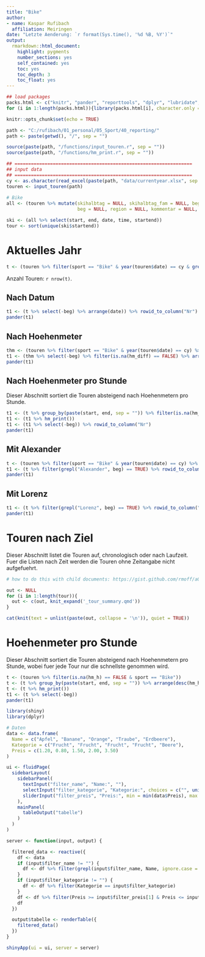 ```yaml
---
title: "Bike"
author: 
- name: Kaspar Rufibach
  affiliation: Meiringen
date: "Letzte Aenderung: `r format(Sys.time(), '%d %B, %Y')`"
output: 
  rmarkdown::html_document:
    highlight: pygments
    number_sections: yes
    self_contained: yes
    toc: yes
    toc_depth: 3
    toc_float: yes
---
```


```r
## load packages
packs.html <- c("knitr", "pander", "reporttools", "dplyr", "lubridate", "readxl", "tibble")
for (i in 1:length(packs.html)){library(packs.html[i], character.only = TRUE)}

knitr::opts_chunk$set(echo = TRUE)

path <- "C:/rufibach/01_personal/05_Sport/40_reporting/"
path <- paste(getwd(), "/", sep = "")

source(paste(path, "/functions/input_touren.r", sep = ""))
source(paste(path, "/functions/hm_print.r", sep = ""))

## =================================================================
## input data
## =================================================================
cy <- as.character(read_excel(paste(path, "data/currentyear.xlsx", sep = "")))
touren <- input_touren(path)
                  
# Bike
all <- (touren %>% mutate(skihalbtag = NULL, skihalbtag_fam = NULL, begleitung1 = NULL, begleitung2 = NULL, begleitung3 = NULL, begleitung4 = NULL,
                          beg = NULL, region = NULL, kommentar = NULL, year = year(date)) %>% filter(sport == "Bike"))

ski <- (all %>% select(start, end, date, time, startend))
tour <- sort(unique(ski$startend))
```


# Aktuelles Jahr {.tabset .tabset-fade .tabset-pills}

::: {.panel-tabset .nav-pills}

```r
t <- (touren %>% filter(sport == "Bike" & year(touren$date) == cy & grepl("Alexander", beg) == FALSE) %>% group_by(date) %>% slice_tail() %>% hm_print())
```

Anzahl Touren: `r nrow(t)`. 

## Nach Datum

```r
t1 <- (t %>% select(-beg) %>% arrange(date)) %>% rowid_to_column("Nr")
pander(t1)
```

## Nach Hoehenmeter

```r
thm <- (touren %>% filter(sport == "Bike" & year(touren$date) == cy) %>% group_by(date) %>% arrange(desc(time), .by_group = TRUE) %>% hm_print())
t1 <- (thm %>% select(-beg) %>% filter(is.na(hm_diff) == FALSE) %>% arrange(desc(hm_diff))) %>% rowid_to_column("Nr")
pander(t1)
```

## Nach Hoehenmeter pro Stunde

Dieser Abschnitt sortiert die Touren absteigend nach Hoehenmetern pro Stunde.

```r
t1 <- (t %>% group_by(paste(start, end, sep = "")) %>% filter(is.na(hm_h) == FALSE) %>% arrange(desc(hm_h)) %>% ungroup())
t1 <- (t1 %>% hm_print())
t1 <- (t1 %>% select(-beg)) %>% rowid_to_column("Nr")
pander(t1)
```

## Mit Alexander

```r
t <- (touren %>% filter(sport == "Bike" & year(touren$date) == cy) %>% arrange(date))
t1 <- (t %>% filter(grepl("Alexander", beg) == TRUE) %>% rowid_to_column("Nr") %>% hm_print())
pander(t1)
```

## Mit Lorenz

```r
t1 <- (t %>% filter(grepl("Lorenz", beg) == TRUE) %>% rowid_to_column("Nr") %>% hm_print())
pander(t1)
```

:::

# Touren nach Ziel

Dieser Abschnitt listet die Touren auf, chronologisch oder nach Laufzeit. Fuer die Listen nach Zeit werden die Touren ohne Zeitangabe nicht aufgefuehrt.

```r

# how to do this with child documents: https://gist.github.com/rmoff/a043676a2f084b81a434

out <- NULL
for (i in 1:length(tour)){
  out <- c(out, knit_expand('_tour_summary.qmd'))
}

cat(knit(text = unlist(paste(out, collapse = '\n')), quiet = TRUE))
```

# Hoehenmeter pro Stunde

Dieser Abschnitt sortiert die Touren absteigend nach Hoehenmetern pro Stunde, wobei fuer jede Tour nur die schnellste genommen wird.

```r
t <- (touren %>% filter(is.na(hm_h) == FALSE & sport == "Bike"))
t <- (t %>% group_by(paste(start, end, sep = "")) %>% arrange(desc(hm_h)) %>% slice(1) %>% ungroup())
t <- (t %>% hm_print())
t1 <- (t %>% select(-beg))
pander(t1)
```







```r
library(shiny)
library(dplyr)

# Daten
data <- data.frame(
  Name = c("Apfel", "Banane", "Orange", "Traube", "Erdbeere"),
  Kategorie = c("Frucht", "Frucht", "Frucht", "Frucht", "Beere"),
  Preis = c(1.20, 0.80, 1.50, 2.00, 3.50)
)

ui <- fluidPage(
  sidebarLayout(
    sidebarPanel(
      textInput("filter_name", "Name:", ""),
      selectInput("filter_kategorie", "Kategorie:", choices = c("", unique(data$Kategorie))),
      sliderInput("filter_preis", "Preis:", min = min(data$Preis), max = max(data$Preis), value = c(min(data$Preis), max(data$Preis)))
    ),
    mainPanel(
      tableOutput("tabelle")
    )
  )
)

server <- function(input, output) {

  filtered_data <- reactive({
    df <- data
    if (input$filter_name != "") {
      df <- df %>% filter(grepl(input$filter_name, Name, ignore.case = TRUE))
    }
    if (input$filter_kategorie != "") {
      df <- df %>% filter(Kategorie == input$filter_kategorie)
    }
    df <- df %>% filter(Preis >= input$filter_preis[1] & Preis <= input$filter_preis[2])
    df
  })

  output$tabelle <- renderTable({
    filtered_data()
  })
}

shinyApp(ui = ui, server = server)

```




